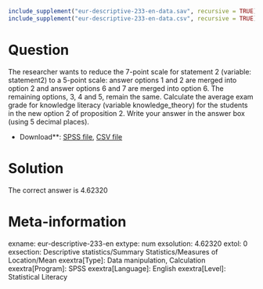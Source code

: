 ```r
include_supplement("eur-descriptive-233-en-data.sav", recursive = TRUE)
include_supplement("eur-descriptive-233-en-data.csv", recursive = TRUE)
```

Question
========
The researcher wants to reduce the 7-point scale for statement 2 (variable: statement2) to a 5-point scale: answer options 1 and 2 are merged into option 2 and answer options 6 and 7 are merged into option 6. The remaining options, 3, 4 and 5, remain the same. Calculate the average exam grade for knowledge literacy (variable knowledge_theory) for the students in the new option 2 of proposition 2. Write your answer in the answer box (using 5 decimal places).

* Download**: [SPSS file](eur-descriptive-233-en-data.sav), [CSV file](eur-descriptive-233-en-data.csv)


Solution
========
The correct answer is 4.62320

Meta-information
================
exname: eur-descriptive-233-en
extype: num
exsolution: 4.62320
extol: 0
exsection: Descriptive statistics/Summary Statistics/Measures of Location/Mean
exextra[Type]: Data manipulation, Calculation
exextra[Program]: SPSS
exextra[Language]: English
exextra[Level]: Statistical Literacy
